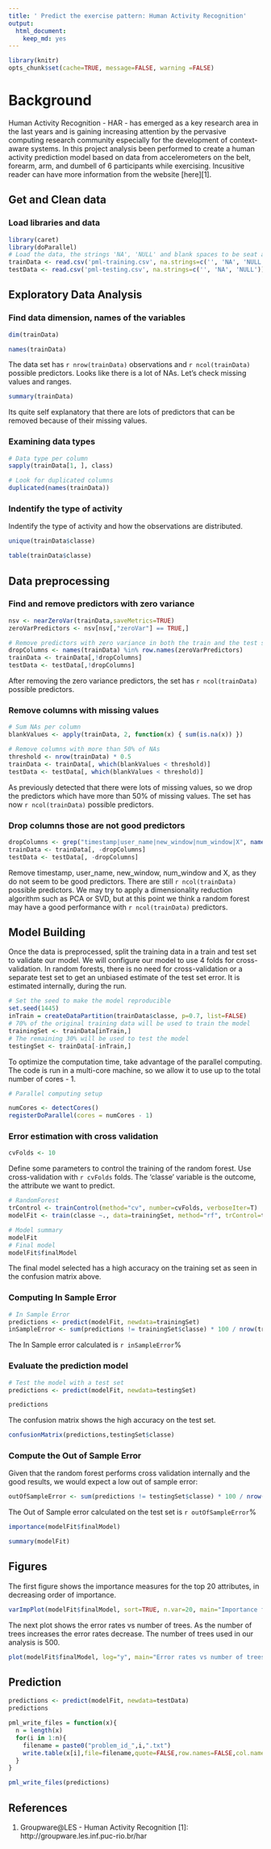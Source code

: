```yaml
---
title: ' Predict the exercise pattern: Human Activity Recognition'
output:
  html_document:
    keep_md: yes
---
```


```r
library(knitr)
opts_chunk$set(cache=TRUE, message=FALSE, warning =FALSE)
```
Background
==========

Human Activity Recognition - HAR - has emerged as a key research area in the last years and is gaining increasing attention by the pervasive computing research community especially for the development of context-aware systems.
In this project analysis been performed to create a human activity prediction model based on data from accelerometers on the belt, forearm, arm, and dumbell of 6 participants while exercising. Incusitive reader can have more information from the website [here][1].

## Get and Clean data

### Load libraries and data

```r
library(caret)
library(doParallel)
# Load the data, the strings 'NA', 'NULL' and blank spaces to be seat as NA values
trainData <- read.csv('pml-training.csv', na.strings=c('', 'NA', 'NULL'))
testData <- read.csv('pml-testing.csv', na.strings=c('', 'NA', 'NULL'))
```

## Exploratory Data Analysis

### Find data dimension, names of the variables

```r
dim(trainData)

names(trainData)

```

The data set has `r nrow(trainData)` observations and `r ncol(trainData)` possible predictors. Looks like there is a lot of NAs. Let's check missing values and ranges.


```r
summary(trainData)
```

Its quite self explanatory that there are lots of predictors that can be removed because of their missing values.

### Examining data types

```r
# Data type per column
sapply(trainData[1, ], class)

# Look for duplicated columns
duplicated(names(trainData))
```

### Indentify the type of activity

Indentify the type of activity and how the observations are distributed.

```r
unique(trainData$classe)

table(trainData$classe)
```

## Data preprocessing

### Find and remove predictors with zero variance
```r
nsv <- nearZeroVar(trainData,saveMetrics=TRUE)
zeroVarPredictors <- nsv[nsv[,"zeroVar"] == TRUE,]

# Remove predictors with zero variance in both the train and the test sets
dropColumns <- names(trainData) %in% row.names(zeroVarPredictors)
trainData <- trainData[,!dropColumns]
testData <- testData[,!dropColumns]
```

After removing the zero variance predictors, the set has `r ncol(trainData)` possible predictors.

### Remove columns with missing values

```r
# Sum NAs per column
blankValues <- apply(trainData, 2, function(x) { sum(is.na(x)) })

# Remove columns with more than 50% of NAs
threshold <- nrow(trainData) * 0.5
trainData <- trainData[, which(blankValues < threshold)]
testData <- testData[, which(blankValues < threshold)]
```

As previously detected that there were lots of missing values, so we drop the predictors which have more than 50% of missing values. The set has now `r ncol(trainData)` possible predictors.

### Drop columns those are not good predictors
```r
dropColumns <- grep("timestamp|user_name|new_window|num_window|X", names(trainData))
trainData <- trainData[, -dropColumns]
testData <- testData[, -dropColumns]
```

Remove timestamp, user_name, new_window, num_window and X, as they do not seem to be good predictors. There are still `r ncol(trainData)` possible predictors. We may try to apply a dimensionality reduction algorithm such as PCA or SVD, but at this point we think a random forest may have a good performance with `r ncol(trainData)` predictors.


## Model Building

Once the data is preprocessed, split the training data in a train and test set to validate our model. We will configure our model to use 4 folds for cross-validation. In random forests, there is no need for cross-validation or a separate test set to get an unbiased estimate of the test set error. It is estimated internally, during the run.  

```r
# Set the seed to make the model reproducible
set.seed(1445)
inTrain = createDataPartition(trainData$classe, p=0.7, list=FALSE)
# 70% of the original training data will be used to train the model
trainingSet <- trainData[inTrain,]
# The remaining 30% will be used to test the model
testingSet <- trainData[-inTrain,]
```

To optimize the computation time, take advantage of the parallel computing. The code is run in a multi-core machine, so we allow it to use up to the total number of cores - 1.

```r
# Parallel computing setup

numCores <- detectCores()
registerDoParallel(cores = numCores - 1)
```

### Error estimation with cross validation
```r
cvFolds <- 10
```
Define some parameters to control the training of the random forest. Use cross-validation with `r cvFolds` folds. The 'classe' variable is the outcome, the attribute we want to predict.

```r
# RandomForest
trControl <- trainControl(method="cv", number=cvFolds, verboseIter=T)
modelFit <- train(classe ~., data=trainingSet, method="rf", trControl=trControl, allowParallel=TRUE)
```
```r
# Model summary
modelFit
# Final model
modelFit$finalModel
```

The final model selected has a high accuracy on the training set as seen in the confusion matrix above.

### Computing In Sample Error

```r
# In Sample Error
predictions <- predict(modelFit, newdata=trainingSet)
inSampleError <- sum(predictions != trainingSet$classe) * 100 / nrow(trainingSet)
```

The In Sample error calculated is `r inSampleError`%

### Evaluate the prediction model

```r
# Test the model with a test set
predictions <- predict(modelFit, newdata=testingSet)
```
```r
predictions
```

The confusion matrix shows the high accuracy on the test set.

```r
confusionMatrix(predictions,testingSet$classe)
```

### Compute the Out of Sample Error

Given that the random forest performs cross validation internally and the good results, we would expect a low out of sample error:

```r
outOfSampleError <- sum(predictions != testingSet$classe) * 100 / nrow(testingSet)
```

The Out of Sample error calculated on the test set is `r outOfSampleError`%

```r
importance(modelFit$finalModel)

summary(modelFit)
```

## Figures

The first figure shows the importance measures for the top 20 attributes, in decreasing order of importance.

```r
varImpPlot(modelFit$finalModel, sort=TRUE, n.var=20, main="Importance for top 20 attributes", col="dark blue", pch=19)
```

The next plot shows the error rates vs number of trees. As the number of trees increases the error rates decrease. The number of trees used in our analysis is 500. 

```r
plot(modelFit$finalModel, log="y", main="Error rates vs number of trees")
```
## Prediction

```r
predictions <- predict(modelFit, newdata=testData)
predictions
```

```r

pml_write_files = function(x){
  n = length(x)
  for(i in 1:n){
    filename = paste0("problem_id_",i,".txt")
    write.table(x[i],file=filename,quote=FALSE,row.names=FALSE,col.names=FALSE)
  }
}

pml_write_files(predictions)
```

## References
1. Groupware@LES - Human Activity Recognition
[1]: http://groupware.les.inf.puc-rio.br/har 
